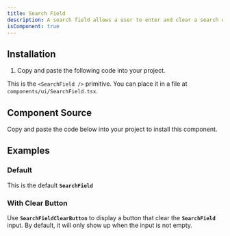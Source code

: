 ```yaml
---
title: Search Field
description: A search field allows a user to enter and clear a search query.
isComponent: true
---
```


## Installation

1. Copy and paste the following code into your project.

This is the `<SearchField />` primitive. You can place it in a file at `components/ui/SearchField.tsx`.

## Component Source

Copy and paste the code below into your project to install this component.

<ComponentSource src="../../packages/ui/src/SearchField.tsx" />

## Examples

### Default

This is the default **`SearchField`**

<ComponentExample name="SearchField" story="default" />

### With Clear Button

Use **`SearchFieldClearButton`** to display a button that clear the **`SearchField`** input. By default, it will only show up when the input is not empty.

<ComponentExample name="SearchField" story="with-clear-button" />
